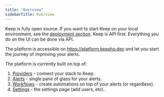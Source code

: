 ```yaml
---
title: "Overview"
sidebarTitle: Overview
---
```

<Tip>Keep is fully open source. If you want to start Keep on your local environment, see the <a href="development">deployment section</a>.</Tip>
<Info>Keep is API first. Everything you do on the UI can be done via API.</Info>

The platform is accessible on https://platform.keephq.dev and let you start the journey of improving your alerts.

The platform is currently built on top of:

1. [Providers](/platform/providers) - connect your stack to Keep.
2. [Alerts](/platform/alerts) - single pane of glass for your alerts.
3. [Workflows](/platform/workflows) - create automations on top of your alerts (or regardless).
4. [Settings](/platform/settings) - the settings page (add users, etc).
